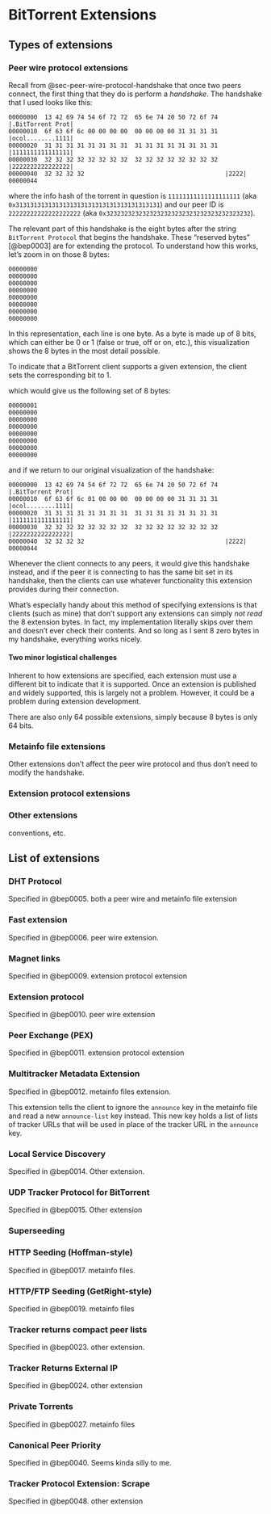 # BitTorrent Extensions {#sec-extensions}

## Types of extensions

### Peer wire protocol extensions

Recall from @sec-peer-wire-protocol-handshake that once two peers connect, the first thing that they do is perform a *handshake*. The handshake that I used looks like this:

```hexdump
00000000  13 42 69 74 54 6f 72 72  65 6e 74 20 50 72 6f 74  |.BitTorrent Prot|
00000010  6f 63 6f 6c 00 00 00 00  00 00 00 00 31 31 31 31  |ocol........1111|
00000020  31 31 31 31 31 31 31 31  31 31 31 31 31 31 31 31  |1111111111111111|
00000030  32 32 32 32 32 32 32 32  32 32 32 32 32 32 32 32  |2222222222222222|
00000040  32 32 32 32                                       |2222|
00000044
```

where the info hash of the torrent in question is `11111111111111111111` (aka `0x3131313131313131313131313131313131313131`) and our peer ID is `22222222222222222222` (aka `0x3232323232323232323232323232323232323232`).

\todo{use our real info hash in example?}

The relevant part of this handshake is the eight bytes after the string `BitTorrent Protocol` that begins the handshake. These "reserved bytes" [@bep0003] are for extending the protocol. To understand how this works, let's zoom in on those 8 bytes:

```bitfield
00000000
00000000
00000000
00000000
00000000
00000000
00000000
00000000
```

In this representation, each line is one byte. As a byte is made up of 8 bits, which can either be 0 or 1 (false or true, off or on, etc.), this visualization shows the 8 bytes in the most detail possible.

\todo{"most detail" is not the right wording. most granularity? most precision?}

To indicate that a BitTorrent client supports a given extension, the client sets the corresponding bit to 1.

\todo{come up with example or reference real extension}

which would give us the following set of 8 bytes:

```bitfield
00000001
00000000
00000000
00000000
00000000
00000000
00000000
00000000
```

and if we return to our original visualization of the handshake:

```hexdump
00000000  13 42 69 74 54 6f 72 72  65 6e 74 20 50 72 6f 74  |.BitTorrent Prot|
00000010  6f 63 6f 6c 01 00 00 00  00 00 00 00 31 31 31 31  |ocol........1111|
00000020  31 31 31 31 31 31 31 31  31 31 31 31 31 31 31 31  |1111111111111111|
00000030  32 32 32 32 32 32 32 32  32 32 32 32 32 32 32 32  |2222222222222222|
00000040  32 32 32 32                                       |2222|
00000044
```

\todo{color or highlight changed byte?}

Whenever the client connects to any peers, it would give this handshake instead, and if the peer it is connecting to has the same bit set in its handshake, then the clients can use whatever functionality this extension provides during their connection.

What's especially handy about this method of specifying extensions is that clients (such as mine) that don't support any extensions can simply *not read* the 8 extension bytes. In fact, my implementation literally skips over them and doesn't ever check their contents. And so long as I sent 8 zero bytes in my handshake, everything works nicely.

#### Two minor logistical challenges

Inherent to how extensions are specified, each extension must use a different bit to indicate that it is supported. Once an extension is published and widely supported, this is largely not a problem. However, it could be a problem during extension development.

\todo{also note how @bep0003 says to coordinate with Bram Cohen}

There are also only 64 possible extensions, simply because 8 bytes is only 64 bits.

### Metainfo file extensions {#sec-extensions-metainfo-file}

Other extensions don't affect the peer wire protocol and thus don't need to modify the handshake.

### Extension protocol extensions

### Other extensions

conventions, etc.

## List of extensions

### DHT Protocol

Specified in @bep0005. both a peer wire and metainfo file extension

### Fast extension

Specified in @bep0006. peer wire extension.

### Magnet links {#sec-extensions-magnet-links}

Specified in @bep0009. extension protocol extension

### Extension protocol

Specified in @bep0010. peer wire extension

### Peer Exchange (PEX)

Specified in @bep0011. extension protocol extension

### Multitracker Metadata Extension {#sec-extensions-multitracker}

\todo{hook,justification,explanation,etc.}

Specified in @bep0012. metainfo files extension.

This extension tells the client to ignore the `announce` key in the metainfo file and read a new `announce-list` key instead. This new key holds a list of lists of tracker URLs that will be used in place of the tracker URL in the `announce` key.

\todo{explain the tiers of trackers}

### Local Service Discovery

Specified in @bep0014. Other extension.

### UDP Tracker Protocol for BitTorrent

Specified in @bep0015. Other extension

### Superseeding

### HTTP Seeding (Hoffman-style)

Specified in @bep0017. metainfo files. 

### HTTP/FTP Seeding (GetRight-style)

Specified in @bep0019. metainfo files

### Tracker returns compact peer lists

Specified in @bep0023. other extension.

### Tracker Returns External IP

Specified in @bep0024. other extension

### Private Torrents {#sec-extensions-private-torrents}

Specified in @bep0027. metainfo files

### Canonical Peer Priority

Specified in @bep0040. Seems kinda silly to me.

### Tracker Protocol Extension: Scrape

Specified in @bep0048. other extension
